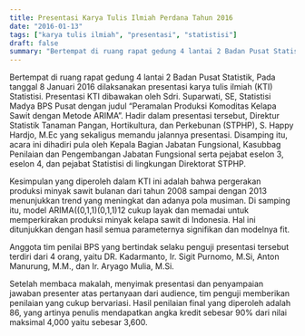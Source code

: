 ```yaml
---
title: Presentasi Karya Tulis Ilmiah Perdana Tahun 2016
date: "2016-01-13"
tags: ["karya tulis ilmiah", "presentasi", "statistisi"]
draft: false
summary: "Bertempat di ruang rapat gedung 4 lantai 2 Badan Pusat Statistik, Pada tanggal 8 Januari 2016 dilaksanakan presentasi karya tulis ilmiah (KTI) Statistisi"
---
```

Bertempat di ruang rapat gedung 4 lantai 2 Badan Pusat Statistik, Pada tanggal 8 Januari 2016 dilaksanakan presentasi karya tulis ilmiah (KTI) Statistisi. Presentasi KTI dibawakan oleh Sdri. Suparwati, SE, Statistisi Madya BPS Pusat dengan judul “Peramalan Produksi Komoditas Kelapa Sawit dengan Metode ARIMA”. Hadir dalam presentasi tersebut, Direktur Statistik Tanaman Pangan, Hortikultura, dan Perkebunan (STPHP), S. Happy Hardjo, M.Ec yang sekaligus memandu jalannya presentasi. Disamping itu, acara ini dihadiri pula oleh Kepala Bagian Jabatan Fungsional, Kasubbag Penilaian dan Pengembangan Jabatan Fungsional serta pejabat eselon 3, eselon 4, dan pejabat Statistisi di lingkungan Direktorat STPHP.

Kesimpulan yang diperoleh dalam KTI ini adalah bahwa pergerakan produksi minyak sawit bulanan dari tahun 2008 sampai dengan 2013 menunjukkan trend yang meningkat dan adanya pola musiman. Di samping itu, model ARIMA((0,1,1)(0,1,1)12 cukup layak dan memadai untuk memperkirakan produksi minyak kelapa sawit di Indonesia. Hal ini ditunjukkan dengan hasil semua parameternya signifikan dan modelnya fit.

Anggota tim penilai BPS yang bertindak selaku penguji presentasi tersebut terdiri dari 4 orang, yaitu DR. Kadarmanto, Ir. Sigit Purnomo, M.Si, Anton Manurung, M.M., dan Ir. Aryago Mulia, M.Si.

Setelah membaca makalah, menyimak presentasi dan penyampaian jawaban presenter atas pertanyaan dari audience, tim penguji memberikan penilaian yang cukup bervariasi. Hasil penilaian final yang diperoleh adalah 86, yang artinya penulis mendapatkan angka kredit sebesar 90% dari nilai maksimal 4,000 yaitu sebesar 3,600.